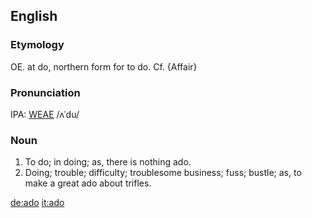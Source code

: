 ==English==

===Etymology===
OE. at do, northern form for to do. Cf. {Affair}

===Pronunciation===
IPA: [[WEAE]] /ʌˈdu/

===Noun===
# To do; in doing; as, there is nothing ado.
# Doing; trouble; difficulty; troublesome business; fuss; bustle; as, to make a great ado about trifles.

[[de:ado]]
[[it:ado]]